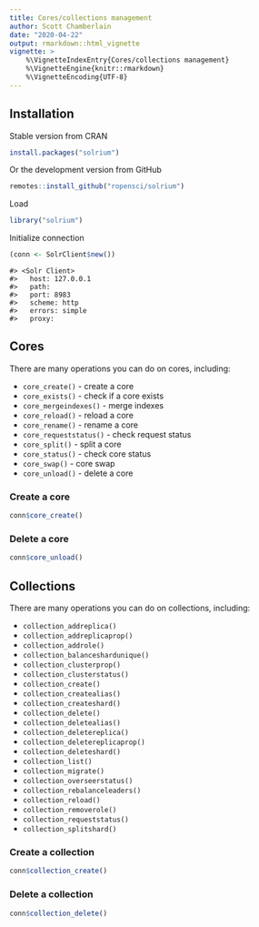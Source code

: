 ```yaml
---
title: Cores/collections management
author: Scott Chamberlain
date: "2020-04-22"
output: rmarkdown::html_vignette
vignette: >
    %\VignetteIndexEntry{Cores/collections management}
    %\VignetteEngine{knitr::rmarkdown}
    %\VignetteEncoding{UTF-8}
---
```





## Installation

Stable version from CRAN


```r
install.packages("solrium")
```

Or the development version from GitHub


```r
remotes::install_github("ropensci/solrium")
```

Load


```r
library("solrium")
```

Initialize connection


```r
(conn <- SolrClient$new())
```

```
#> <Solr Client>
#>   host: 127.0.0.1
#>   path: 
#>   port: 8983
#>   scheme: http
#>   errors: simple
#>   proxy:
```

## Cores

There are many operations you can do on cores, including:

* `core_create()` - create a core
* `core_exists()` - check if a core exists
* `core_mergeindexes()` - merge indexes
* `core_reload()` - reload a core
* `core_rename()` - rename a core
* `core_requeststatus()` - check request status
* `core_split()` - split a core
* `core_status()` - check core status
* `core_swap()` - core swap
* `core_unload()` - delete a core

### Create a core


```r
conn$core_create()
```

### Delete a core


```r
conn$core_unload()
```

## Collections

There are many operations you can do on collections, including:

* `collection_addreplica()`
* `collection_addreplicaprop()`
* `collection_addrole()`
* `collection_balanceshardunique()`
* `collection_clusterprop()`
* `collection_clusterstatus()`
* `collection_create()`
* `collection_createalias()`
* `collection_createshard()`
* `collection_delete()`
* `collection_deletealias()`
* `collection_deletereplica()`
* `collection_deletereplicaprop()`
* `collection_deleteshard()`
* `collection_list()`
* `collection_migrate()`
* `collection_overseerstatus()`
* `collection_rebalanceleaders()`
* `collection_reload()`
* `collection_removerole()`
* `collection_requeststatus()`
* `collection_splitshard()`

### Create a collection


```r
conn$collection_create()
```

### Delete a collection


```r
conn$collection_delete()
```
